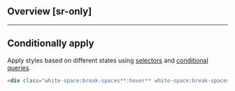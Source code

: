## Overview [sr-only]
<Overview/>

---

## Conditionally apply
Apply styles based on different states using [selectors](/guide/state-selectors) and [conditional queries](/guide/conditional-queries).
```html
<div class="white-space:break-spaces**:hover** white-space:break-spaces**@sm** white-space:break-spaces**@dark** white-space:break-spaces**@print**">…</div>
```

